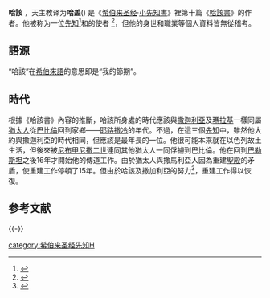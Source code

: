 '''哈該''' ，天主教译为'''哈盖'''({{rtl-lang|he|'''חַגַּי'''；'''Ḥaggay'''}}) 是《[[希伯来圣经|希伯来圣经]]‧[[小先知書|小先知書]]》裡第十篇《[[哈該書|哈該書]]》的作者。他被称为一位[[先知|先知]]<ref>{{Bible|哈该书|1|1}}</ref>和{{YHWH}}的使者 <ref>{{Bible|哈该书|1|13}}</ref>，但他的身世和職業等個人資料皆無從稽考。

==語源==
“哈該”在[[希伯來語|希伯來語]]的意思即是“我的節期”。

==時代==
根據《哈該書》內容的推斷，哈該所身處的時代應該與[[撒迦利亞|撒迦利亞]]及[[瑪拉基|瑪拉基]]一樣同屬[[猶太人|猶太人]]從[[巴比倫|巴比倫]]回到家鄉——[[耶路撒冷|耶路撒冷]]的年代。不過，在這三個[[先知|先知]]中，雖然他大約與撒迦利亞的時代相同，但應該是最年長的一位。他很可能本來就在以色列故土生活，但後來被[[尼布甲尼撒二世|尼布甲尼撒二世]]連同其他猶太人一同俘擄到巴比倫。他在回到[[巴勒斯坦|巴勒斯坦]]之後16年才開始他的傳道工作。由於猶太人與撒馬利亞人因為重建[[聖殿|聖殿]]的矛盾，使重建工作停頓了15年。但由於哈該及撒加利亞的努力<ref>{{Bible|以斯拉记|6|14}}</ref>，重建工作得以恢復。

== 参考文献==
{{Reflist}}

{{-}}
{{天主教聖人}}

[[category:希伯来圣经先知H|category:希伯来圣经先知H]]